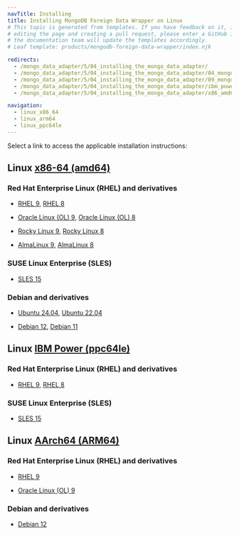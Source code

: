 ```yaml
---
navTitle: Installing
title: Installing MongoDB Foreign Data Wrapper on Linux
# This topic is generated from templates. If you have feedback on it, instead of
# editing the page and creating a pull request, please enter a GitHub issue and
# the documentation team will update the templates accordingly.
# Leaf template: products/mongodb-foreign-data-wrapper/index.njk

redirects:
  - /mongo_data_adapter/5/04_installing_the_mongo_data_adapter/
  - /mongo_data_adapter/5/04_installing_the_mongo_data_adapter/04_mongo_centos7_x86/
  - /mongo_data_adapter/5/04_installing_the_mongo_data_adapter/09_mongo_ubuntu20_deb10_x86/
  - /mongo_data_adapter/5/04_installing_the_mongo_data_adapter/ibm_power_ppc64le/17_mongo_sles15_ppcle/
  - /mongo_data_adapter/5/04_installing_the_mongo_data_adapter/x86_amd64/07_mongo_sles12_x86/

navigation:
  - linux_x86_64
  - linux_arm64
  - linux_ppc64le
---
```


Select a link to access the applicable installation instructions:

## Linux [x86-64 (amd64)](linux_x86_64)

### Red Hat Enterprise Linux (RHEL) and derivatives

- [RHEL 9](linux_x86_64/mongo_rhel_9), [RHEL 8](linux_x86_64/mongo_rhel_8)

- [Oracle Linux (OL) 9](linux_x86_64/mongo_rhel_9), [Oracle Linux (OL) 8](linux_x86_64/mongo_rhel_8)

- [Rocky Linux 9](linux_x86_64/mongo_other_linux_9), [Rocky Linux 8](linux_x86_64/mongo_other_linux_8)

- [AlmaLinux 9](linux_x86_64/mongo_other_linux_9), [AlmaLinux 8](linux_x86_64/mongo_other_linux_8)

### SUSE Linux Enterprise (SLES)

- [SLES 15](linux_x86_64/mongo_sles_15)

### Debian and derivatives

- [Ubuntu 24.04](linux_x86_64/mongo_ubuntu_24), [Ubuntu 22.04](linux_x86_64/mongo_ubuntu_22)

- [Debian 12](linux_x86_64/mongo_debian_12), [Debian 11](linux_x86_64/mongo_debian_11)

## Linux [IBM Power (ppc64le)](linux_ppc64le)

### Red Hat Enterprise Linux (RHEL) and derivatives

- [RHEL 9](linux_ppc64le/mongo_rhel_9), [RHEL 8](linux_ppc64le/mongo_rhel_8)

### SUSE Linux Enterprise (SLES)

- [SLES 15](linux_ppc64le/mongo_sles_15)

## Linux [AArch64 (ARM64)](linux_arm64)

### Red Hat Enterprise Linux (RHEL) and derivatives

- [RHEL 9](linux_arm64/mongo_rhel_9)

- [Oracle Linux (OL) 9](linux_arm64/mongo_rhel_9)

### Debian and derivatives

- [Debian 12](linux_arm64/mongo_debian_12)
